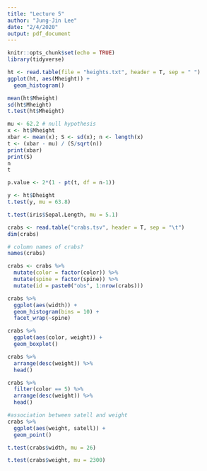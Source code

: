 ```yaml
---
title: "Lecture 5"
author: "Jung-Jin Lee"
date: "2/4/2020"
output: pdf_document
---
```


```r
knitr::opts_chunk$set(echo = TRUE)
library(tidyverse)
```

```r
ht <- read.table(file = "heights.txt", header = T, sep = " ")
ggplot(ht, aes(Mheight)) + 
  geom_histogram()

mean(ht$Mheight)
sd(ht$Mheight)
t.test(ht$Mheight)
```

```r
mu <- 62.2 # null hypothesis
x <- ht$Mheight
xbar <- mean(x); S <- sd(x); n <- length(x)
t <- (xbar - mu) / (S/sqrt(n)) 
print(xbar)
print(S)
n
t
```

```r
p.value <- 2*(1 - pt(t, df = n-1))
```

```r
y <- ht$Dheight
t.test(y, mu = 63.8)

t.test(iris$Sepal.Length, mu = 5.1)
```

```r
crabs <- read.table("crabs.tsv", header = T, sep = "\t") 
dim(crabs)

# column names of crabs?
names(crabs)

crabs <- crabs %>%
  mutate(color = factor(color)) %>%
  mutate(spine = factor(spine)) %>%
  mutate(id = paste0("obs", 1:nrow(crabs)))
```

```r
crabs %>%
  ggplot(aes(width)) +
  geom_histogram(bins = 10) +
  facet_wrap(~spine)
```

```r
crabs %>%
  ggplot(aes(color, weight)) +
  geom_boxplot()
```

```r
crabs %>%
  arrange(desc(weight)) %>%
  head()
```

```r
crabs %>%
  filter(color == 5) %>%
  arrange(desc(weight)) %>%
  head()
```

```r
#association between satell and weight
crabs %>%
  ggplot(aes(weight, satell)) +
  geom_point()
```

```r
t.test(crabs$width, mu = 26)
```

```r
t.test(crabs$weight, mu = 2300)
```





